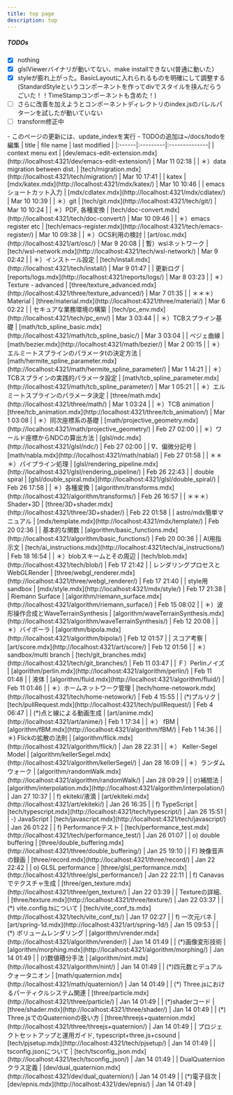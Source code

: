 ```yaml
---
title: top page
description: top
---
```

<style>{`
table { width: 100%; }
th:nth-child(3) { min-width: 180px; }
`}</style>


<StandardStyle />
<Search />

##### TODOs

 - [x] nothing
 - [x] glslViewerバイナリが動いてない、make installできない(普通に動いた）
 - [x] styleが膨れ上がった。BasicLayoutに入れられるものを明確にして調整する(StandardStyleというコンポーネントを作ってdivでスタイルを挟んだらうごいた！！TimeStampコンポーネントも含めた！)
 - [ ] さらに改善を加えようとコンポーネントディレクトリのindex.jsのバレルパターンを試したが動いていない
 - [ ] transform修正中
<Box>
- このページの更新には、update_indexを実行
- TODOの追加は~/docs/todoを編集
</Box>
| title | file name | last modified |
|:------|:---------|:--------------|
| context menu ext | [dev/emacs-edit-extension.mdx](http://localhost:4321/dev/emacs-edit-extension/) | Mar 11 02:18 |
| ＊）data migration between dist. | [tech/migration.mdx](http://localhost:4321/tech/migration/) | Mar 10 17:41 |
| katex | [mdx/katex.mdx](http://localhost:4321/mdx/katex/) | Mar 10 10:46 |
| emacs ショートカット入力 | [mdx/cdlatex.mdx](http://localhost:4321/mdx/cdlatex/) | Mar 10 10:39 |
| ＊）git | [tech/git.mdx](http://localhost:4321/tech/git/) | Mar 10 10:24 |
| ＊）PDF, 各種変換 | [tech/doc-convert.mdx](http://localhost:4321/tech/doc-convert/) | Mar 10 09:46 |
| ＊）emacs register etc | [tech/emacs-register.mdx](http://localhost:4321/tech/emacs-register/) | Mar 10 09:38 |
| ＊）OCS利用の検討 | [art/osc.mdx](http://localhost:4321/art/osc/) | Mar 9 20:08 |
| 暫）wslネットワーク | [tech/wsl-network.mdx](http://localhost:4321/tech/wsl-network/) | Mar 9 02:42 |
| ＊）インストール設定 | [tech/install.mdx](http://localhost:4321/tech/install/) | Mar 9 01:47 |
| 更新ログ | [reports/logs.mdx](http://localhost:4321/reports/logs/) | Mar 8 03:23 |
| ＊）Texture - advanced | [three/texture_advanced.mdx](http://localhost:4321/three/texture_advanced/) | Mar 7 01:35 |
| ＊＊＊）Material | [three/material.mdx](http://localhost:4321/three/material/) | Mar 6 02:22 |
| セキュアな業務環境の構築 | [tech/pc_env.mdx](http://localhost:4321/tech/pc_env/) | Mar 3 03:44 |
| ＊）TCBスプライン基礎 | [math/tcb_spline_basic.mdx](http://localhost:4321/math/tcb_spline_basic/) | Mar 3 03:04 |
| ベジェ曲線 | [math/bezier.mdx](http://localhost:4321/math/bezier/) | Mar 2 00:15 |
| ＊）エルミートスプラインのパラメータtの決定方法 | [math/hermite_spline_parameter.mdx](http://localhost:4321/math/hermite_spline_parameter/) | Mar 1 14:21 |
| ＊）TCBスプラインの実践的パラメータ設定 | [math/tcb_spline_parameter.mdx](http://localhost:4321/math/tcb_spline_parameter/) | Mar 1 05:21 |
| ＊）エルミートスプラインのパラメータ決定 | [three/math.mdx](http://localhost:4321/three/math/) | Mar 1 03:24 |
| ＊）TCB animation | [three/tcb_animation.mdx](http://localhost:4321/three/tcb_animation/) | Mar 1 03:08 |
| ＊）同次座標系の基礎 | [math/projective_geometry.mdx](http://localhost:4321/math/projective_geometry/) | Feb 27 02:00 |
| ＊）ワールド座標からNDCの算出方法 | [glsl/ndc.mdx](http://localhost:4321/glsl/ndc/) | Feb 27 02:00 |
| ∇、偏微分記号 | [math/nabla.mdx](http://localhost:4321/math/nabla/) | Feb 27 01:58 |
| ＊＊＊）パイプライン処理 | [glsl/rendering_pipeline.mdx](http://localhost:4321/glsl/rendering_pipeline/) | Feb 26 22:43 |
| double spiral | [glsl/double_spiral.mdx](http://localhost:4321/glsl/double_spiral/) | Feb 26 17:58 |
| ＊）各種変換 | [algorithm/transforms.mdx](http://localhost:4321/algorithm/transforms/) | Feb 26 16:57 |
| ＊＊＊）Shader+3D | [three/3D+shader.mdx](http://localhost:4321/three/3D+shader/) | Feb 22 01:58 |
| astro/mdx簡単マニュアル | [mdx/template.mdx](http://localhost:4321/mdx/template/) | Feb 20 02:36 |
| 基本的な関数 | [algorithm/basic_functions.mdx](http://localhost:4321/algorithm/basic_functions/) | Feb 20 00:36 |
| AI用指示文 | [tech/ai_instructions.mdx](http://localhost:4321/tech/ai_instructions/) | Feb 18 16:54 |
| ＊）blobスキームとその周辺 | [tech/blob.mdx](http://localhost:4321/tech/blob/) | Feb 17 21:42 |
| レンダリングプロセスとWebGLRender | [three/webgl_renderer.mdx](http://localhost:4321/three/webgl_renderer/) | Feb 17 21:40 |
| style用sandbox | [mdx/style.mdx](http://localhost:4321/mdx/style/) | Feb 17 21:38 |
| Riemann Surface | [algorithm/riemann_surface.mdx](http://localhost:4321/algorithm/riemann_surface/) | Feb 15 08:02 |
| ＊）波形操作合成とWaveTerrainSynthesis | [algorithm/waveTerrainSynthesis.mdx](http://localhost:4321/algorithm/waveTerrainSynthesis/) | Feb 12 20:08 |
| ＊）バイポーラ | [algorithm/bipola.mdx](http://localhost:4321/algorithm/bipola/) | Feb 12 01:57 |
| スコア考察 | [art/score.mdx](http://localhost:4321/art/score/) | Feb 12 01:56 |
| ＊）sandbox/multi branch | [tech/git_branches.mdx](http://localhost:4321/tech/git_branches/) | Feb 11 03:47 |
| Ｆ）Perlinノイズ | [algorithm/perlin.mdx](http://localhost:4321/algorithm/perlin/) | Feb 11 01:48 |
| 液体 | [algorithm/fluid.mdx](http://localhost:4321/algorithm/fluid/) | Feb 11 01:46 |
| ＊）ホームネットワーク管理 | [tech/home-netowork.mdx](http://localhost:4321/tech/home-netowork/) | Feb 4 15:55 |
| (*)プルリク | [tech/pullRequest.mdx](http://localhost:4321/tech/pullRequest/) | Feb 4 06:47 |
| (*)点と線による動画生成 | [art/anime.mdx](http://localhost:4321/art/anime/) | Feb 1 17:34 |
| ＊） fBM | [algorithm/fBM.mdx](http://localhost:4321/algorithm/fBM/) | Feb 1 14:36 |
| ＊) Flickの拡散の法則 | [algorithm/flick.mdx](http://localhost:4321/algorithm/flick/) | Jan 28 22:31 |
| ＊） Keller-Segel Model | [algorithm/kellerSegel.mdx](http://localhost:4321/algorithm/kellerSegel/) | Jan 28 16:09 |
| ＊）ランダムウォーク | [algorithm/randomWalk.mdx](http://localhost:4321/algorithm/randomWalk/) | Jan 28 09:29 |
| (r)補間法 | [algorithm/interpolation.mdx](http://localhost:4321/algorithm/interpolation/) | Jan 27 10:37 |
| f) ekiteki/液滴 | [art/ekiteki.mdx](http://localhost:4321/art/ekiteki/) | Jan 26 16:35 |
| f) TypeScript | [tech/typescript.mdx](http://localhost:4321/tech/typescript/) | Jan 26 15:51 |
| -) JavaScript | [tech/javascript.mdx](http://localhost:4321/tech/javascript/) | Jan 26 01:22 |
| f) Performanceテスト | [tech/performance_test.mdx](http://localhost:4321/tech/performance_test/) | Jan 26 01:07 |
| o) double buffering | [three/double_buffering.mdx](http://localhost:4321/three/double_buffering/) | Jan 25 19:10 |
| F) 映像音声の録画 | [three/record.mdx](http://localhost:4321/three/record/) | Jan 22 22:42 |
| o) GLSL performance | [three/glsl_performance.mdx](http://localhost:4321/three/glsl_performance/) | Jan 22 22:11 |
| f) Canavasでテクスチャ生成 | [three/gen_texture.mdx](http://localhost:4321/three/gen_texture/) | Jan 22 03:39 |
| Textureの詳細、 | [three/texture.mdx](http://localhost:4321/three/texture/) | Jan 22 03:37 |
| (*) vite.config.tsについて | [tech/vite_conf_ts.mdx](http://localhost:4321/tech/vite_conf_ts/) | Jan 17 02:27 |
| f) 一次元バネ | [art/spring-1d.mdx](http://localhost:4321/art/spring-1d/) | Jan 15 09:53 |
| (*) ボリュームレンダリング | [algorithm/vrender.mdx](http://localhost:4321/algorithm/vrender/) | Jan 14 01:49 |
| (*)画像変形技術 | [algorithm/morphing.mdx](http://localhost:4321/algorithm/morphing/) | Jan 14 01:49 |
| (r)数値積分手法 | [algorithm/nint.mdx](http://localhost:4321/algorithm/nint/) | Jan 14 01:49 |
| (*)四元数とデュアルクォータニオン | [math/quaternion.mdx](http://localhost:4321/math/quaternion/) | Jan 14 01:49 |
| (*) Three.jsにおけるパーティクルシステム関連 | [three/particle.mdx](http://localhost:4321/three/particle/) | Jan 14 01:49 |
| (*)shaderコード | [three/shader.mdx](http://localhost:4321/three/shader/) | Jan 14 01:49 |
| (*) Three.jsでのQuaternionの扱い方 | [three/threejs+quaternion.mdx](http://localhost:4321/three/threejs+quaternion/) | Jan 14 01:49 |
| プロジェクトセットアップと運用ガイド, typescript+three.js+csound | [tech/pjsetup.mdx](http://localhost:4321/tech/pjsetup/) | Jan 14 01:49 |
| tsconfig.jsonについて | [tech/tsconfig_json.mdx](http://localhost:4321/tech/tsconfig_json/) | Jan 14 01:49 |
| DualQuaternionクラス定義 | [dev/dual_quaternion.mdx](http://localhost:4321/dev/dual_quaternion/) | Jan 14 01:49 |
| (*)電子目次 | [dev/epnis.mdx](http://localhost:4321/dev/epnis/) | Jan 14 01:49 |
